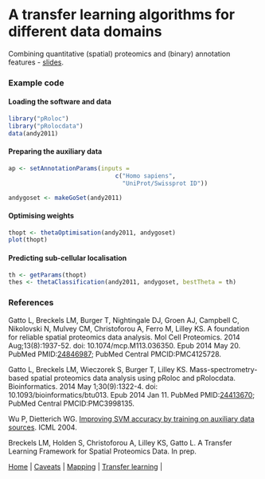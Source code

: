 # A transfer learning algorithms for different data domains

Combining quantitative (spatial) proteomics and (binary) annotation
features - [slides](https://github.com/ComputationalProteomicsUnit/Intro-Integ-Omics-Prot/blob/master/thetatut.pdf?raw=true).

### Example code

#### Loading the software and data

```r
library("pRoloc")
library("pRolocdata")
data(andy2011)
```

#### Preparing the auxiliary data
```r
ap <- setAnnotationParams(inputs =
                              c("Homo sapiens",
                                "UniProt/Swissprot ID"))

andygoset <- makeGoSet(andy2011)
```

#### Optimising weights
```r
thopt <- thetaOptimisation(andy2011, andygoset)
plot(thopt)
```

#### Predicting sub-cellular localisation
```r
th <- getParams(thopt)
thes <- thetaClassification(andy2011, andygoset, bestTheta = th)
```

### References

Gatto L, Breckels LM, Burger T, Nightingale DJ, Groen AJ, Campbell C,
Nikolovski N, Mulvey CM, Christoforou A, Ferro M, Lilley KS. A
foundation for reliable spatial proteomics data analysis. Mol Cell
Proteomics. 2014 Aug;13(8):1937-52. doi: 10.1074/mcp.M113.036350. Epub
2014 May 20. PubMed
PMID:[24846987](http://www.ncbi.nlm.nih.gov/pubmed/24846987); PubMed
Central PMCID:PMC4125728.

Gatto L, Breckels LM, Wieczorek S, Burger T, Lilley KS.
Mass-spectrometry-based spatial proteomics data analysis using pRoloc
and pRolocdata. Bioinformatics. 2014 May 1;30(9):1322-4. doi:
10.1093/bioinformatics/btu013. Epub 2014 Jan 11. PubMed
PMID:[24413670](http://www.ncbi.nlm.nih.gov/pubmed/24413670); PubMed
Central PMCID:PMC3998135.

Wu P, Dietterich WG.
[Improving SVM accuracy by training on auxiliary data sources](http://citeseer.ist.psu.edu/viewdoc/summary?doi=10.1.1.94.594).
ICML 2004.

Breckels LM, Holden S, Christoforou A, Lilley KS, Gatto L. A Transfer
Learning Framework for Spatial Proteomics Data. In prep.


| [Home](./README.md) | [Caveats](./Caveats.md) | [Mapping](./mapping.md) | [Transfer learning](./transfer-learning.md) |
